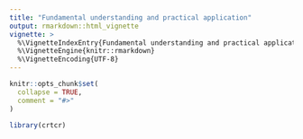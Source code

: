 ```yaml
---
title: "Fundamental understanding and practical application"
output: rmarkdown::html_vignette
vignette: >
  %\VignetteIndexEntry{Fundamental understanding and practical application}
  %\VignetteEngine{knitr::rmarkdown}
  %\VignetteEncoding{UTF-8}
---
```


```r
knitr::opts_chunk$set(
  collapse = TRUE,
  comment = "#>"
)
```

```r
library(crtcr)
```
